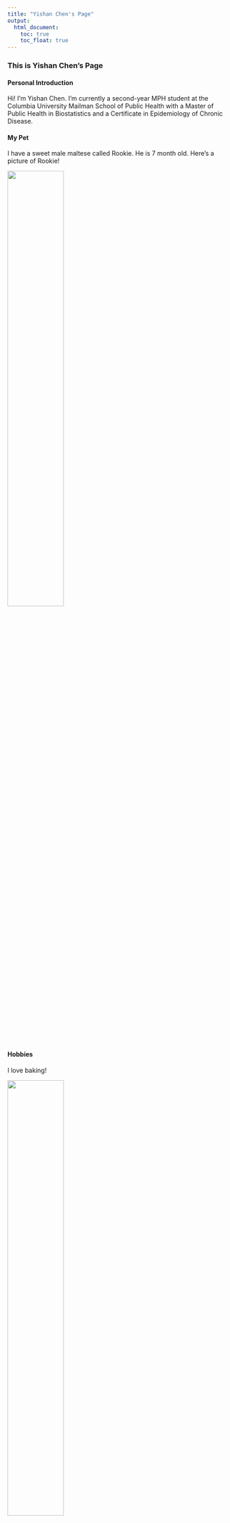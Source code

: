 ```yaml
---
title: "Yishan Chen's Page"
output: 
  html_document:
    toc: true
    toc_float: true
---
```


### This is Yishan Chen's Page


#### Personal Introduction

Hi! I'm Yishan Chen. I'm currently a second-year MPH student at the Columbia University Mailman School of Public Health with a Master of Public Health in Biostatistics and a Certificate in Epidemiology of Chronic Disease.


#### My Pet

I have a sweet male maltese called Rookie. He is 7 month old. 
Here's a picture of Rookie!

<img src="image/rookie.jpeg" style="width:50%">


#### Hobbies

I love baking!

<img src="image/baking.jpeg" style="width:50%">



#### Additional links

###### Here's a direct link to the resume page: [resume](resume.html)

###### Here's a direct link to the professional networks page: [professionalnetworks ](professionalnetworks.html)

###### Here's a direct link to the plotly page: [plotly](plotly.html)

###### Here's a direct link to the dataset page: [dataset ](dataset.html)